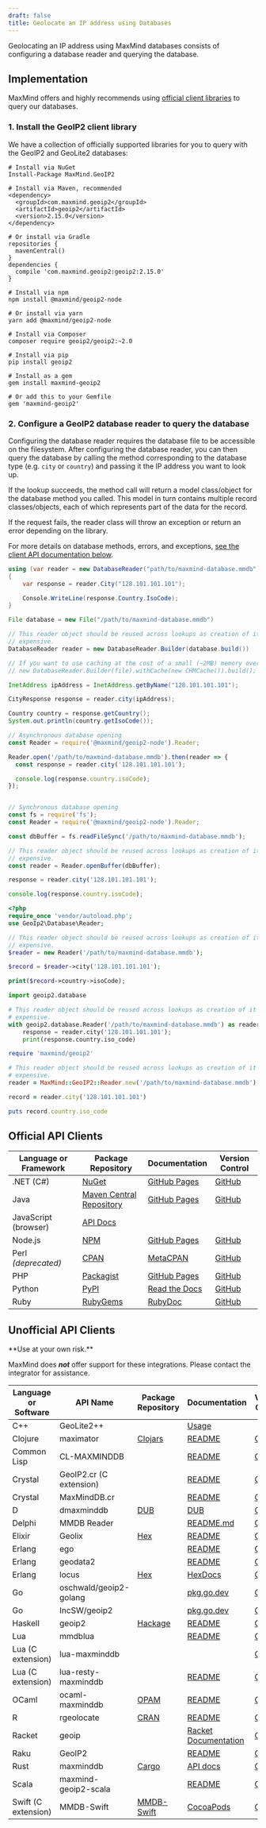 ```yaml
---
draft: false
title: Geolocate an IP address using Databases
---
```


Geolocating an IP address using MaxMind databases consists of configuring a
database reader and querying the database.

## Implementation

MaxMind offers and highly recommends using [official client 
libraries](#official-api-clients) to query our databases.

### 1. Install the GeoIP2 client library

We have a collection of officially supported libraries for you to query with
the GeoIP2 and GeoLite2 databases:

<CodeSet>

```cli-csharp
# Install via NuGet
Install-Package MaxMind.GeoIP2
```

```cli-java
# Install via Maven, recommended
<dependency>
  <groupId>com.maxmind.geoip2</groupId>
  <artifactId>geoip2</artifactId>
  <version>2.15.0</version>
</dependency>

# Or install via Gradle
repositories {
  mavenCentral()
}
dependencies {
  compile 'com.maxmind.geoip2:geoip2:2.15.0'
}
```

```cli-javascript
# Install via npm
npm install @maxmind/geoip2-node

# Or install via yarn
yarn add @maxmind/geoip2-node
```

```cli-php
# Install via Composer
composer require geoip2/geoip2:~2.0
```

```cli-python
# Install via pip
pip install geoip2
```

```cli-ruby
# Install as a gem
gem install maxmind-geoip2

# Or add this to your Gemfile
gem 'maxmind-geoip2'
```

</CodeSet>

### 2. Configure a GeoIP2 database reader to query the database

Configuring the database reader requires the database file to be accessible on
the filesystem.  After configuring the database reader, you can then query the
database by calling the method corresponding to the database type (e.g. `city`
or `country`) and passing it the IP address you want to look up.

If the lookup succeeds, the method call will return a model class/object for
the database method you called.  This model in turn contains multiple record
classes/objects, each of which represents part of the data for the record.

If the request fails, the reader class will throw an exception or return an
error depending on the library.

For more details on database methods, errors, and exceptions, [see the client
API documentation below](#official-api-clients).

<CodeSet>

```csharp
using (var reader = new DatabaseReader("path/to/maxmind-database.mmdb"))
{
    var response = reader.City("128.101.101.101");

    Console.WriteLine(response.Country.IsoCode);
}
```

```java
File database = new File("/path/to/maxmind-database.mmdb")

// This reader object should be reused across lookups as creation of it is
// expensive.
DatabaseReader reader = new DatabaseReader.Builder(database.build())

// If you want to use caching at the cost of a small (~2MB) memory overhead:
// new DatabaseReader.Builder(file).withCache(new CHMCache()).build();

InetAddress ipAddress = InetAddress.getByName("128.101.101.101");

CityResponse response = reader.city(ipAddress);

Country country = response.getCountry();
System.out.println(country.getIsoCode());

```

```javascript
// Asynchronous database opening
const Reader = require('@maxmind/geoip2-node').Reader;

Reader.open('/path/to/maxmind-database.mmdb').then(reader => {
  const response = reader.city('128.101.101.101');

  console.log(response.country.isoCode);
});


// Synchronous database opening
const fs = require('fs');
const Reader = require('@maxmind/geoip2-node').Reader;

const dbBuffer = fs.readFileSync('/path/to/maxmind-database.mmdb');

// This reader object should be reused across lookups as creation of it is
// expensive.
const reader = Reader.openBuffer(dbBuffer);

response = reader.city('128.101.101.101');

console.log(response.country.isoCode);
```

```php
<?php
require_once 'vendor/autoload.php';
use GeoIp2\Database\Reader;

// This reader object should be reused across lookups as creation of it is
// expensive.
$reader = new Reader('/path/to/maxmind-database.mmdb');

$record = $reader->city('128.101.101.101');

print($record->country->isoCode);
```

```python
import geoip2.database

# This reader object should be reused across lookups as creation of it is
# expensive.
with geoip2.database.Reader('/path/to/maxmind-database.mmdb') as reader:
    response = reader.city('128.101.101.101');
    print(response.country.iso_code)
```

```ruby
require 'maxmind/geoip2'

# This reader object should be reused across lookups as creation of it is
# expensive.
reader = MaxMind::GeoIP2::Reader.new('/path/to/maxmind-database.mmdb')

record = reader.city('128.101.101.101')

puts record.country.iso_code
```

</CodeSet>

## Official API Clients

| Language or Framework | Package Repository                                                                                                            | Documentation                                              | Version Control                                    |
| --------------------- | ----------------------------------------------------------------------------------------------------------------------------- | ---------------------------------------------------------- | -------------------------------------------------- |
| .NET (C#)             | [NuGet](https://www.nuget.org/packages/MaxMind.GeoIP2/)                                                                       | [GitHub Pages](https://maxmind.github.io/GeoIP2-dotnet/)   | [GitHub](https://github.com/maxmind/GeoIP2-dotnet) |
| Java                  | [Maven Central Repository](https://search.maven.org/#search%7Cga%7C1%7Cg%3A%22com.maxmind.geoip2%22%20AND%20a%3A%22geoip2%22) | [GitHub Pages](https://maxmind.github.io/GeoIP2-java/)     | [GitHub](https://github.com/maxmind/GeoIP2-java)   |
| JavaScript (browser)  | [API Docs](https://dev.maxmind.com/geoip/geoip2/javascript/)                                                                  |                                                            |                                                    |
| Node.js               | [NPM](https://npmjs.com/package/@maxmind/geoip2-node)                                                                         | [GitHub Pages](https://maxmind.github.io/GeoIP2-node/)     | [GitHub](https://github.com/maxmind/GeoIP2-node)   |
| Perl *(deprecated)*   | [CPAN](https://metacpan.org/release/GeoIP2)                                                                                   | [MetaCPAN](https://metacpan.org/release/GeoIP2)            | [GitHub](https://github.com/maxmind/GeoIP2-perl)   |
| PHP                   | [Packagist](https://packagist.org/packages/geoip2/geoip2)                                                                     | [GitHub Pages](https://maxmind.github.io/GeoIP2-php/)      | [GitHub](https://github.com/maxmind/GeoIP2-php)    |
| Python                | [PyPI](https://pypi.python.org/pypi/geoip2)                                                                                   | [Read the Docs](https://geoip2.readthedocs.org/en/latest/) | [GitHub](https://github.com/maxmind/GeoIP2-python) |
| Ruby                  | [RubyGems](https://rubygems.org/gems/maxmind-geoip2)                                                                          | [RubyDoc](https://www.rubydoc.info/gems/maxmind-geoip2)    | [GitHub](https://github.com/maxmind/GeoIP2-ruby)   |

## Unofficial API Clients

<Alert type="warning">
  **Use at your own risk.**

  MaxMind does ***not*** offer support for these integrations. Please contact
  the integrator for assistance.
</Alert>

| Language or Software | API Name                | Package Repository                                                    | Documentation                                                                      | Version Control                                              |
| -------------------- | ----------------------- | --------------------------------------------------------------------- | ---------------------------------------------------------------------------------- | ------------------------------------------------------------ |
| C++                  | GeoLite2++              |                                                                       | [Usage](https://www.ccoderun.ca/GeoLite2++/api/usage.html)                         |                                                              |
| Clojure              | maximator               | [Clojars](https://clojars.org/com.oscaro/maximator)                   | [README](https://github.com/oscaro/maximator/blob/master/README.md)                | [GitHub](https://github.com/oscaro/maximator)                |
| Common Lisp          | CL-MAXMINDDB            |                                                                       | [README](https://github.com/turtle-bazon/cl-maxminddb/blob/hg/README.md)           | [GitHub](https://github.com/turtle-bazon/cl-maxminddb)       |
| Crystal              | GeoIP2.cr (C extension) |                                                                       | [README](https://github.com/delef/geoip2.cr/blob/master/README.md)                 | [GitHub](https://github.com/delef/geoip2.cr)                 |
| Crystal              | MaxMindDB.cr            |                                                                       | [README](https://github.com/delef/maxminddb.cr/blob/master/README.md)              | [GitHub](https://github.com/delef/maxminddb.cr)              |
| D                    | dmaxminddb              | [DUB](https://code.dlang.org/packages/dmaxminddb)                     | [DUB](https://code.dlang.org/packages/dmaxminddb)                                  | [GitHub](https://github.com/maxpoulin64/dmaxminddb)          |
| Delphi               | MMDB Reader             |                                                                       | [README.md](https://github.com/optinsoft/MMDBReader/blob/master/README.md)         | [GitHub](https://github.com/optinsoft/MMDBReader)            |
| Elixir               | Geolix                  | [Hex](https://hex.pm/packages/geolix)                                 | [README](https://github.com/mneudert/geolix/blob/master/README.md)                 | [GitHub](https://github.com/mneudert/geolix)                 |
| Erlang               | ego                     |                                                                       | [README](https://github.com/jflatow/ego/blob/master/README)                        | [GitHub](https://github.com/jflatow/ego/tree/master)         |
| Erlang               | geodata2                |                                                                       | [README](https://github.com/brigadier/geodata2/blob/master/README.md)              | [GitHub](https://github.com/brigadier/geodata2)              |
| Erlang               | locus                   | [Hex](https://hex.pm/packages/locus)                                  | [HexDocs](https://hexdocs.pm/locus/)                                               | [GitHub](https://github.com/g-andrade/locus)                 |
| Go                   | oschwald/geoip2-golang  |                                                                       | [pkg.go.dev](https://pkg.go.dev/github.com/oschwald/geoip2-golang?tab=doc)         | [GitHub](https://github.com/oschwald/geoip2-golang)          |
| Go                   | IncSW/geoip2            |                                                                       | [pkg.go.dev](https://pkg.go.dev/github.com/IncSW/geoip2?tab=doc)                   | [GitHub](https://github.com/IncSW/geoip2)                    |
| Haskell              | geoip2                  | [Hackage](https://hackage.haskell.org/package/geoip2)                 | [README](https://github.com/ondrap/geoip2/blob/master/README.md)                   | [GitHub](https://github.com/ondrap/geoip2)                   |
| Lua                  | mmdblua                 |                                                                       | [README](https://github.com/daurnimator/mmdblua/blob/master/README.md)             | [GitHub](https://github.com/daurnimator/mmdblua)             |
| Lua (C extension)    | lua-maxminddb           |                                                                       |                                                                                    | [GitHub](https://github.com/fabled/lua-maxminddb)            |
| Lua (C extension)    | lua-resty-maxminddb     |                                                                       | [README](https://github.com/anjia0532/lua-resty-maxminddb/blob/master/README.md)   | [GitHub](https://github.com/anjia0532/lua-resty-maxminddb)   |
| OCaml                | ocaml-maxminddb         | [OPAM](https://opam.ocaml.org/packages/maxminddb/maxminddb.0.5/)      | [README](https://github.com/fxfactorial/ocaml-maxminddb/blob/master/README.md)     | [GitHub](https://github.com/fxfactorial/ocaml-maxminddb)     |
| R                    | rgeolocate              | [CRAN](https://cran.r-project.org/web/packages/rgeolocate/index.html) | [README](https://github.com/Ironholds/rgeolocate/blob/master/README.md)            | [GitHub](https://github.com/Ironholds/rgeolocate)            |
| Racket               | geoip                   |                                                                       | [Racket Documentation](https://docs.racket-lang.org/geoip/index.html)              | [GitHub](https://github.com/Bogdanp/racket-geoip)            |
| Raku                 | GeoIP2                  |                                                                       | [README](https://github.com/bbkr/GeoIP2/blob/master/README.md)                     | [GitHub](https://github.com/bbkr/GeoIP2)                     |
| Rust                 | maxminddb               | [Cargo](https://crates.io/crates/maxminddb)                           | [API docs](https://oschwald.github.io/maxminddb-rust/maxminddb/struct.Reader.html) | [GitHub](https://github.com/oschwald/maxminddb-rust)         |
| Scala                | maxmind-geoip2-scala    |                                                                       | [README](https://github.com/Sanoma-CDA/maxmind-geoip2-scala/blob/master/README.md) | [GitHub](https://github.com/Sanoma-CDA/maxmind-geoip2-scala) |
| Swift (C extension)  | MMDB-Swift              | [MMDB-Swift](https://cocoapods.org/pods/MMDB-Swift)                   | [CocoaPods](hhttps://cocoapods.org/pods/MMDB-Swift)                                | [GitHub](https://github.com/lexrus/MMDB-Swift)               |